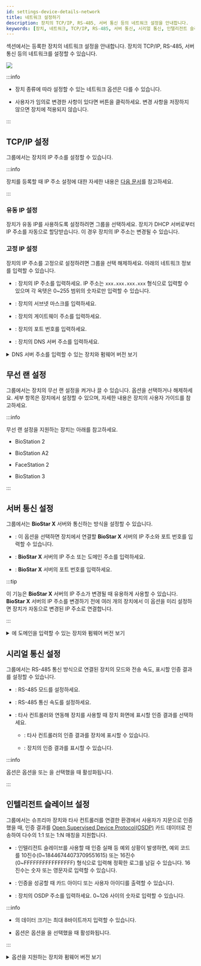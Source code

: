 ```yaml
---
id: settings-device-details-network
title: 네트워크 설정하기
description: 장치의 TCP/IP, RS-485, 서버 통신 등의 네트워크 설정을 안내합니다.
keywords: [장치, 네트워크, TCP/IP, RS-485, 서버 통신, 시리얼 통신, 인텔리전트 슬레이브]
---
```


<Cmd sid='device.info.network' product='2' /> 섹션에서는 등록한 장치의 네트워크 설정을 안내합니다. 장치의 TCP/IP, RS-485, 서버 통신 등의 네트워크를 설정할 수 있습니다.

<Image src='/img/biostarx-setting-device-edit-network.png' />

:::info

* 장치 종류에 따라 설정할 수 있는 네트워크 옵션은 다를 수 있습니다.

* 사용자가 임의로 변경한 사항이 있다면 <Cmd sid='button.apply' product='2' /> 버튼을 클릭하세요. 변경 사항을 저장하지 않으면 장치에 적용되지 않습니다.

:::

## TCP/IP 설정

<Cmd sid='device.info.tcpIpSetting' product='2' /> 그룹에서는 장치의 IP 주소를 설정할 수 있습니다.

:::info

장치를 등록할 때 IP 주소 설정에 대한 자세한 내용은 [다음 문서](settings-adding-devices#setipaddress)를 참고하세요.

:::

### 유동 IP 설정

장치가 유동 IP를 사용하도록 설정하려면 <Cmd sid='device.info.useDhcp' product='2' /> 그룹을 선택하세요. 장치가 DHCP 서버로부터 IP 주소를 자동으로 할당받습니다. 이 경우 장치의 IP 주소는 변경될 수 있습니다.

### 고정 IP 설정

장치의 IP 주소를 고정으로 설정하려면 <Cmd sid='device.info.useDhcp' product='2' /> 그룹을 선택 해제하세요. 아래의 네트워크 정보를 입력할 수 있습니다.

* <Cmd sid='device.info.ipAddress' product='2' />: 장치의 IP 주소를 입력하세요. IP 주소는 `xxx.xxx.xxx.xxx` 형식으로 입력할 수 있으며 각 옥텟은 0\~255 범위의 숫자로만 입력할 수 있습니다.

* <Cmd sid='device.info.subnetMask' product='2' />: 장치의 서브넷 마스크를 입력하세요.

* <Cmd sid='device.info.gateway' product='2' />: 장치의 게이트웨이 주소를 입력하세요.

* <Cmd sid='device.info.devicePort' product='2' />: 장치의 포트 번호를 입력하세요.

* <Cmd sid='device.info.dnsServerAddress' product='2' />: 장치의 DNS 서버 주소를 입력하세요.

<details>

<summary>DNS 서버 주소를 입력할 수 있는 장치와 펌웨어 버전 보기</summary>

* BioStation L2 펌웨어 1.0.0 이상

* BioStation A2 펌웨어 1.0.0 이상

* BioStation 2 펌웨어 1.2.0 이상

* BioLite Net 펌웨어 2.2.0 이상

* BioEntry Plus 펌웨어 2.2.0 이상

* BioEntry W 펌웨어 2.2.0 이상

* XPass 펌웨어 2.2.0 이상

* XPass S2 펌웨어 2.2.0 이상

* FaceStation 2 펌웨어 1.0.0 이상

* BioLite N2 펌웨어 1.0.0 이상

* FaceLite 펌웨어 1.0.0 이상

* XPass 2 펌웨어 1.0.0 이상

* FaceStation F2 펌웨어 1.0.0 이상

* X-Station 2 펌웨어 1.0.0 이상

* BioStation 3 펌웨어 1.0.0 이상

* BioEntry W3 펌웨어 1.0.0 이상

</details>


## 무선 랜 설정

<Cmd sid='device.info.wlan' product='2' /> 그룹에서는 장치의 무선 랜 설정을 켜거나 끌 수 있습니다. <Cmd sid='device.info.enable' product='2' /> 옵션을 선택하거나 해제하세요. 세부 항목은 장치에서 설정할 수 있으며, 자세한 내용은 장치의 사용자 가이드를 참고하세요.

:::info

무선 랜 설정을 지원하는 장치는 아래를 참고하세요.

* BioStation 2

* BioStation A2

* FaceStation 2

* BioStation 3

:::


## 서버 통신 설정

<Cmd sid='device.info.server' product='2' /> 그룹에서는 **BioStar X** 서버와 통신하는 방식을 설정할 수 있습니다.

* <Cmd sid='device.info.deviceToServerConnection' product='2' />: 이 옵션을 선택하면 장치에서 연결할 **BioStar X** 서버의 IP 주소와 포트 번호를 입력할 수 있습니다.

* <Cmd sid='device.info.serverIP' product='2' />: **BioStar X** 서버의 IP 주소 또는 도메인 주소를 입력하세요.

* <Cmd sid='device.info.serverPort' product='2' />: **BioStar X** 서버의 포트 번호를 입력하세요.

:::tip

이 기능은 **BioStar X** 서버의 IP 주소가 변경될 때 유용하게 사용할 수 있습니다. **BioStar X** 서버의 IP 주소를 변경하기 전에 여러 개의 장치에서 이 옵션을 미리 설정하면 장치가 자동으로 변경된 IP 주소로 연결합니다.

:::

<details>

<summary><Cmd sid='device.info.serverIP' product='2' />에 도메인을 입력할 수 있는 장치와 펌웨어 버전 보기</summary>

* BioStation L2 펌웨어 1.0.0 이상

* BioStation A2 펌웨어 1.0.0 이상

* BioStation 2 펌웨어 1.2.0 이상

* BioEntry W2 펌웨어 1.0.0 이상

* BioEntry P2 펌웨어 1.0.0 이상

* FaceStation 2 펌웨어 1.0.0 이상

* FaceLite 펌웨어 1.0.0 이상

* FaceStation F2 펌웨어 1.0.0 이상

* BioLite N2 펌웨어 1.0.0 이상

* BioLite Net 펌웨어 2.2.0 이상

* BioEntry Plus 펌웨어 2.2.0 이상

* BioEntry W 펌웨어 2.2.0 이상

* XPass 펌웨어 2.2.0 이상

* XPass S2 펌웨어 2.2.0 이상

* XPass 2 펌웨어 1.0.0 이상

* X-Station 2 펌웨어 1.0.0 이상

* BioStation 3 펌웨어 1.0.0 이상

* BioEntry W3 펌웨어 1.0.0 이상

</details>


## 시리얼 통신 설정

<Cmd sid='device.info.serialSetting' product='2' /> 그룹에서는 RS-485 통신 방식으로 연결된 장치의 모드와 전송 속도, 표시할 인증 결과를 설정할 수 있습니다.

* <Cmd sid='device.info.rs485' product='2' />: RS-485 모드를 설정하세요.

* <Cmd sid='device.info.baudRate' product='2' />: RS-485 통신 속도를 설정하세요.

* <Cmd sid='device.info.osdpAuthResult' product='2' />: 타사 컨트롤러와 연동해 장치를 사용할 때 장치 화면에 표시할 인증 결과를 선택하세요.

  * <Cmd sid='device.info.osdpControllerResult' product='2' />: 타사 컨트롤러의 인증 결과를 장치에 표시할 수 있습니다.

  * <Cmd sid='device.info.osdpDeviceResult' product='2' />: 장치의 인증 결과를 표시할 수 있습니다.

:::info

<Cmd sid='device.info.osdpAuthResult' product='2' /> 옵션은 <Cmd sid='device.info.rs485' product='2' /> 옵션을 <Cmd sid='device.rs485.slave' product='2' /> 또는 <Cmd sid='device.rs485.default' product='2' />을 선택했을 때 활성화됩니다.

:::


## 인텔리전트 슬레이브 설정

<Cmd sid='device.info.intelligentPD' product='2' /> 그룹에서는 슈프리마 장치와 타사 컨트롤러를 연결한 환경에서 사용자가 지문으로 인증했을 때, 인증 결과를 [Open Supervised Device Protocol(OSDP)](../../reference/glossary#osdp) 카드 데이터로 전송하여 다수의 1:1 또는 1:N 매칭을 지원합니다.

* <Cmd sid='device.info.ipdUseFailCode' product='2' />: 인텔리전트 슬레이브를 사용할 때 인증 실패 등 예외 상황이 발생하면, 예외 코드를 10진수(0\~18446744073709551615) 또는 16진수(0\~FFFFFFFFFFFFFFFF) 형식으로 입력해 정확한 로그를 남길 수 있습니다. 16진수는 숫자 또는 영문자로 입력할 수 있습니다.

* <Cmd sid='device.info.ipdCardFormat' product='2' />: 인증을 성공할 때 카드 아이디 또는 사용자 아이디를 출력할 수 있습니다.

* <Cmd sid='device.info.ipdOsdpID' product='2' />: 장치의 OSDP 주소를 입력하세요. 0\~126 사이의 숫자로 입력할 수 있습니다.

:::info

* <Cmd sid='device.info.ipdUseFailCode' product='2' />의 데이터 크기는 최대 8바이트까지 입력할 수 있습니다.

* <Cmd sid='device.info.intelligentPD' product='2' /> 옵션은 <Cmd sid='device.info.rs485' product='2' /> 옵션을 <Cmd sid='device.rs485.default' product='2' />을 선택했을 때 활성화됩니다.

:::

<details>

<summary><Cmd sid='device.info.intelligentPD' product='2' /> 옵션을 지원하는 장치와 펌웨어 버전 보기</summary>

  * BioEntry W2 펌웨어 1.6.3 이상

  * BioStation L2 펌웨어 1.6.1 이상

  * BioEntry P2 펌웨어 1.4.1 이상

  * XPass 2 펌웨어 1.2.3 이상

  * X-Station 2 펌웨어 1.1.0 이상

  * BioLite N2 펌웨어 1.4.1 이상

  * FaceStation F2 펌웨어 1.1.2 이상

  * BioStation 3 펌웨어 1.0.0 이상

  * BioEntry W3 펌웨어 1.0.0 이상

</details>